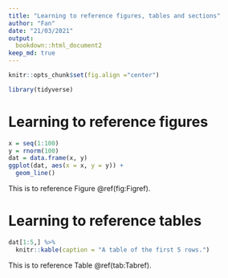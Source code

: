 ```yaml
---
title: "Learning to reference figures, tables and sections"
author: "Fan"
date: "21/03/2021"
output:
  bookdown::html_document2
keep_md: true
---
```


```r
knitr::opts_chunk$set(fig.align ="center")
```

```r
library(tidyverse)
```

# Learning to reference figures

```r
x = seq(1:100)
y = rnorm(100)
dat = data.frame(x, y)
ggplot(dat, aes(x = x, y = y)) +
  geom_line()
```

This is to reference Figure \@ref(fig:Figref).

# Learning to reference tables

```r
dat[1:5,] %>% 
  knitr::kable(caption = "A table of the first 5 rows.")
```

This is to reference Table \@ref(tab:Tabref).


